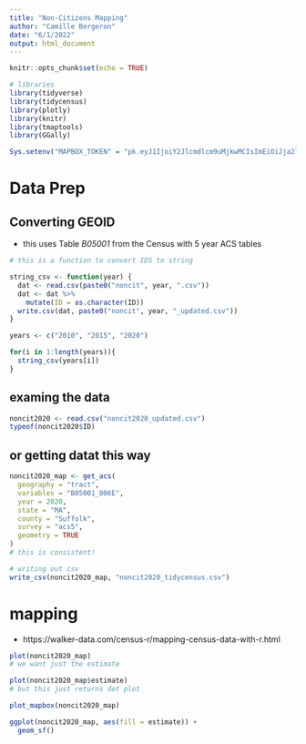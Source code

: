 ```yaml
---
title: "Non-Citizens Mapping"
author: "Camille Bergeron"
date: "6/1/2022"
output: html_document
---
```


```r
knitr::opts_chunk$set(echo = TRUE)

# libraries
library(tidyverse)
library(tidycensus)
library(plotly)
library(knitr)
library(tmaptools)
library(GGally)

Sys.setenv("MAPBOX_TOKEN" = "pk.eyJ1IjoiY2Jlcmdlcm9uMjkwMCIsImEiOiJja2lrdDR2aHQwZDJ6MnFxd2xqYTAxbXE2In0.JAMa9qlFdDtzdyQnk6dSCg")

```

# Data Prep

## Converting GEOID

+ this uses Table _B05001_ from the Census with 5 year ACS tables

```r
# this is a function to convert IDS to string

string_csv <- function(year) {
  dat <- read.csv(paste0("noncit", year, ".csv"))
  dat <- dat %>% 
    mutate(ID = as.character(ID))
  write.csv(dat, paste0("noncit", year, "_updated.csv"))
}

years <- c("2010", "2015", "2020")

for(i in 1:length(years)){
  string_csv(years[i])
}

```

## examing the data

```r
noncit2020 <- read.csv("noncit2020_updated.csv")
typeof(noncit2020$ID)
```

## or getting datat this way 

```r
noncit2020_map <- get_acs(
  geography = "tract",
  variables = "B05001_006E",
  year = 2020,
  state = "MA", 
  county = "Suffolk",
  survey = "acs5",
  geometry = TRUE
)
# this is consistent! 

# writing out csv
write_csv(noncit2020_map, "noncit2020_tidycensus.csv")
```
# mapping

+ https://walker-data.com/census-r/mapping-census-data-with-r.html

```r
plot(noncit2020_map)
# we want just the estimate 

plot(noncit2020_map$estimate)
# but this just returns dot plot 

plot_mapbox(noncit2020_map)

ggplot(noncit2020_map, aes(fill = estimate)) +
  geom_sf()
```

